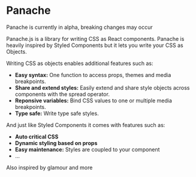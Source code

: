 
# Panache

<Callout>
Panache is currently in alpha, breaking changes may occur
</Callout>

Panache.js is a library for writing CSS as React components. Panache is heavily inspired by Styled Components but it lets you write your CSS as Objects. 

Writing CSS as objects enables additional features such as:
- **Easy syntax:** One function to access props, themes and media breakpoints.
- **Share and extend styles:** Easily extend and share style objects across components with the spread operator.
- **Reponsive variables:** Bind CSS values to one or multiple media breakpoints.
- **Type safe:** Write type safe styles.

And just like Styled Components it comes with features such as:
- **Auto critical CSS**
- **Dynamic styling based on props**
- **Easy maintenance:** Styles are coupled to your component
- ...

Also inspired by glamour and more